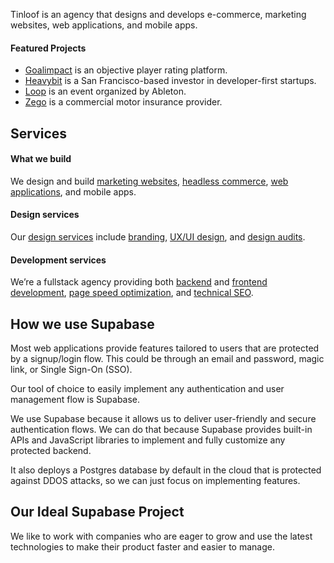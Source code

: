 Tinloof is an agency that designs and develops e-commerce, marketing websites, web applications, and mobile apps.

#### Featured Projects

- [Goalimpact](https://tinloof.com/work/goalimpact) is an objective player rating platform.
- [Heavybit](https://tinloof.com/work/heavybit) is a San Francisco-based investor in developer-first startups.
- [Loop](https://tinloof.com/work/loop) is an event organized by Ableton.
- [Zego](https://tinloof.com/work/zego) is a commercial motor insurance provider.

## Services

#### What we build

We design and build [marketing websites](https://tinloof.com/services/web-development-services/custom-website-development), [headless commerce](https://tinloof.com/services/web-development-services/headless-commerce-website-development), [web applications](https://tinloof.com/services/web-app-development), and mobile apps.

#### Design services

Our [design services](https://tinloof.com/services/web-design-services-company) include [branding](https://tinloof.com/services/digital-branding-services), [UX/UI design](https://tinloof.com/services/web-design-services-company/ux-ui-design-services), and [design audits](https://tinloof.com/services/web-design-services-company/web-design-audits).

#### Development services

We’re a fullstack agency providing both [backend](https://tinloof.com/services/web-development-services/back-end-development-services) and [frontend development](https://tinloof.com/services/web-development-services/frontend-web-development), [page speed optimization](https://tinloof.com/services/website-speed), and [technical SEO](https://tinloof.com/services/web-development-services/technical-seo-agency-services).

## How we use Supabase

Most web applications provide features tailored to users that are protected by a signup/login flow. This could be through an email and password, magic link, or Single Sign-On (SSO).

Our tool of choice to easily implement any authentication and user management flow is Supabase.

We use Supabase because it allows us to deliver user-friendly and secure authentication flows. We can do that because Supabase provides built-in APIs and JavaScript libraries to implement and fully customize any protected backend.

It also deploys a Postgres database by default in the cloud that is protected against DDOS attacks, so we can just focus on implementing features.

## Our Ideal Supabase Project

We like to work with companies who are eager to grow and use the latest technologies to make their product faster and easier to manage.
